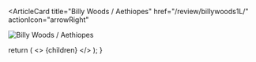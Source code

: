 <ArticleCard
  title="Billy Woods / Aethiopes"
  href="/review/billywoods1L/"
  actionIcon="arrowRight"
>

![Billy Woods / Aethiopes](../../images/cd/billywoods1L.jpg)

</ArticleCard>

  return (
    <>
      {children}
    </>
  );
}